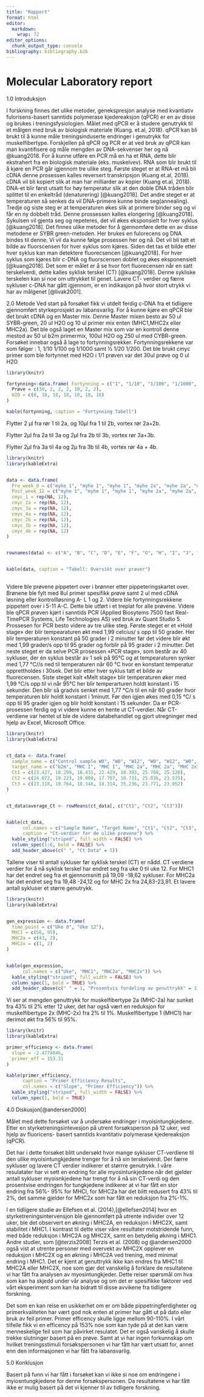 ```yaml
---
title: "Rapport"
format: html
editor: 
  markdown: 
    wrap: 72
editor_options: 
  chunk_output_type: console
bibliography: bibliography.bib
---
```


# Molecular Laboratory report

1.0 Introduksjon

I forskning finnes det ulike metoder, genekspresjon analyse med
kvantiativ fulorisens-basert sanntids polymerase kjedereaksjon (qPCR) er
en av disse og brukes i treningsfysiologien. Målet med qPCR er å studere
genutrykk til et målgen med bruk av biologisk materiale (Kuang. et.al,
2018). qPCR kan bli brukt til å kunne måle treningsinduserte endringer i
genutrykk for muskelfibertype. Forskjellen på qPCR og PCR er at ved bruk
av qPCR kan man kvantifisere og måle mengden av DNA-sekvenser her og nå
@kuang2018. For å kunne utføre en PCR må en ha et RNA, dette blir
ekstrahert fra en biologisk materiale (eks. muskelvev). RNA som blir
brukt til å kjøre en PCR går igjennom tre ulike steg. Første steget er
at RNA-et må bli cDNA denne prosessen kalles reversert transkripsjon
(Kuang et.al, 2018). cDNA vil bli kopiert slik at man har milliarder av
kopier (Kuang et.al, 2018). DNA-et blir først utsatt for høy temperatur
slik at den doble DNA tråden blir splittet til en enkeltråd
(denaturering) [@kuang2018]. Det andre steget er at temperaturen så
senkes da vil DNA-primere kunne binde seg(annealing). Tredje og siste
steg er at temperaturen økes slik at primere binder seg og vi får en ny
dobbelt tråd. Denne prossessen kalles elongering [@kuang2018]. Sykulsen
vil gjenta seg og repeteres, det vil økes eksponsielt for hver syklus
[@kuang2018]. Det finnes ulike metoder for å gjennomføre dette en av
disse metodene er SYBR green-metoden. Her brukes en fulorecens og DNA
bindes til denne. Vi vil da kunne følge prosessen her og nå. Det vil bli
tatt et bilde av fluorscensen for hver syklus som kjøres. Siden det tas
et bilde etter hver syklus kan man detektere fluorecsencen [@kuang2018].
For hver syklus som kjøres blir c-DNA og fluorscensen doblet og økes
eksponensielt [@kuang2018]. Det som er målet er å se hvor fort
fluorecensen når en satt terskelverdi, dette kalles syklisk terskel (CT)
[@kuang2018]. Denne sykliske terskelen kan si noe om uttrykket til
genet. Lavere CT- verdier og færre sykluser c-DNA har gått igjennom, er
en indikasjon på hvor stort utrykk vi har av målgenet [@livak2001].

2.0 Metode Ved start på forsøket fikk vi utdelt ferdig c-DNA fra et
tidligere gjennomført styrkeprosjekt av labansvarlig. For å kunne kjøre
en qPCR ble det brukt cDNA og en Master mix. Denne Master mixen besto av
50 ul SYBR-green, 20 ul H2O og 10 ul primer mix enten (MHC1,MHC2x eller
MHC2a). Det ble også laget en Master mix som var en kontroll denne
mestod av 50 ul b2m primermix, 100ul H2O og 250 ul med CYBR-green.
Forsøket innebar også å lage to fortynningsrekker. Fortynningsrekkene
var som følger : 1, 1/10 1/100 og 1/1000 samt ½ 1/20 1/200. Det ble
brukt cmyc primer som ble fortynnet med H2O i 1/1 prøven var det 30ul
prøve og 0 ul H2O

```r
library(knitr)

fortynning<-data.frame( Fortynning = c("1", "1/10", "1/100", "1/1000", "½", "1/20", "1/200"),
  Prøve = c(30, 2, 2, 2, 10, 2, 2),
  H2O = c(0, 18, 18, 18, 10, 18, 18)
)

kable(fortynning, caption = "Fortynning Tabell")

```

Flytter 2 µl fra rør 1 til 2a, og 10µl fra 1 til 2b, vortex rør 2a+2b.

Flytter 2µl fra 2a til 3a og 2µl fra 2b til 3b, vortex rør 3a+3b.

Flytter 2µl fra 3a til 4a og 2µ fra 3b til 4b, vortex rør 4a + 4b.

```r
library(knitr)
library(kableExtra)


data <- data.frame(
  Pre_week_0 = c("myhe 1", "myhe 1", "myhe 1", "myhe 2a", "myhe 2a", "myhe 2a", "myhe 2x", "myhe 2x", "myhe 2x", "b2m", "b2m", "b2m"),
  Post_week_12 = c("myhe 1", "myhe 1", "myhe 1", "myhe 2a", "myhe 2a", "myhe 2a", "myhe 2x", "myhe 2x", "myhe 2x", "b2m", "b2m", "b2m"),
  cmyc_1 = rep(NA, 12),
  cmyc_2a = rep(NA, 12),
  cmyc_3a = rep(NA, 12),
  cmyc_4a = rep(NA, 12),
  cmyc_2b = rep(NA, 12),
  cmyc_3b = rep(NA, 12),
  cmyc_4b = rep(NA, 12)
)


rownames(data) <- c("A", "B", "C", "D", "E", "F", "G", "H", "I", "J", "K", "L")


kable(data, caption = "Tabell: Oversikt over prøver") 
  
```

Videre ble prøvene pippetert over i brønner etter pippeteringskartet
over. Brønene ble fylt med 8ul primer spesifikk prøve samt 2 ul med cDNA
løsning eller kontrollløsning A- L 1 og 2. Videre ble fortynningsrekkene
pippetert over i 5-11 A-C. Dette ble utført i et treplat for alle
prøvene. Videre ble qPCR prøven kjørt i sanntids PCR (Applied Biosytems
7500 fast Real-TimePCR Systems, Life Technologies AS) ved bruk av Quant
Studio 5. Prossesen for PCR besto videre av tre ulike steg. Første
steget er et «Hold stage» der blir tempearaturen økt med 1,99 celcius/ s
opp til 50 grader. Her blir temperaturen konstant på 50 grader i 2
minutter før det videre blir økt med 1,99 grader/s opp til 95 grader og
forblir på 95 grader i 2 minutter. Det neste steget er da selve PCR
prosessen «PCR stage», som består av 40 sykluser, der én syklus består
av 1 sek på 95°C og at tempearaturen synker med 1,77 °C//s ned til
temperaturen når 60 °C hvor en konstant temperatur opprettholdes i
30sek. Det blir etter hver syklus tatt et bilde av fluorecensen. Siste
steget kalt «Melt stage» blir temperaturen øker med 1,99 °C/s opp til vi
når 95°C her blir temperarturen holdt konstant i 15 sekunder. Den blir
så gradvis senket med 1,77 °C/s til en når 60 grader hvor temperaturen
blir holdt konstant i 1minutt. Før den igjen økes med 0,15 °C/ s opp til
95 grader igjen og blir holdt konstant i 15 sekunder. Da er
PCR-prosessen ferdig og vi videre kunne en hente ut CT-verdier. Når
CT-verdiene var hentet ut ble de videre databehandlet og gjort
utregninger med hjelp av Excel, Microsoft Office.

```r
library(knitr)
library(kableExtra)


ct_data <- data.frame(
  sample_name = c("Control sample W0", "W0", "W12", "W0", "W12", "W0", "W12"),
  target_name = c("b2m", "MHC I", "MHC I", "MHC 2a", "MHC 2a", "MHC 2x", "MHC 2x"),
  Ct1 = c(23.427, 18.299, 18.431, 22.419, 18.393, 25.708, 25.120),
  Ct2 = c(24.072, 19.223, 19.080, 17.707, 18.731, 25.036, 23.575),
  Ct3 = c(23.318, 19.764, 18.348, 18.314, 35.236, 23.771, 23.052)
)


ct_data$average_Ct <- rowMeans(ct_data[, c("Ct1", "Ct2", "Ct3")])


kable(ct_data, 
      col.names = c("Sample Name", "Target Name", "Ct1", "Ct2", "Ct3", "Average Ct"),
      caption = "Ct-verdier for de ulike prøvene") %>%
  kable_styling("striped", full_width = FALSE) %>%
  column_spec(1:6, bold = FALSE) %>%
  add_header_above(c(" ", "Ct Data" = 5)) 

```

Tallene viser til antall sykluser før syklisk terskel (CT) er nådd. CT
verdiene verdier for å nå syklisk terskel har endret seg fra uke 0 til
uke 12. For MHC1 har det endret seg fra et gjennomsnitt på 19,09 -18,62
sykluser. For MHC2a har det endret seg fra 19,48 -24,12 og for MHC 2x
fra 24,83-23,91. Et lavere antall sykluser et større genutrykk.

```r
library(knitr)
library(kableExtra)


gen_expression <- data.frame(
  time_point = c("Uke 0", "Uke 12"),
  MHC1 = c(56, 95),
  MHC2a = c(43, 2),
  MHC2x = c(1, 2)
)


kable(gen_expression, 
      col.names = c("Uke", "MHC1", "MHC2a", "MHC2x")) %>% 
  kable_styling("striped", full_width = FALSE) %>% 
  column_spec(1, bold = TRUE) %>%  
  add_header_above(c(" " = 1, "Prosentvis fordeling av genuttrykk" = 3))  

```

Vi ser at mengden genuttrykk for muskelfibertype 2a (MHC-2a) har sunket
fra 43% til 2% etter 12 uker, det har også vært en reduksjon for
muskelfibertype 2x (MHC-2x) fra 2% til 1%. Muskelfibertype 1 (MHC1) har
derimot økt fra 56% til 95%.

```r
library(knitr)
library(kableExtra)

primer_efficiency <- data.frame(
  slope = -2.4774046,
  primer_eff = 153.31
)

kable(primer_efficiency, 
      caption = "Primer Efficiency Results", 
      col.names = c("Slope", "Primer Efficiency")) %>%
  kable_styling("striped", full_width = FALSE) %>%
  column_spec(1, bold = TRUE) 
```

4.0 Diskusjon[@andersen2000]

Målet med dette forsøket var å undersøke endringer i myoisintungkjedene.
Etter en styrketreningsintevesjon på utrent forsøksperson på 12 uker,
ved hjelp av fluoricens- basert sanntids kvantitativ polymerase
kjedereaksjon (qPCR).

Det har i dette forsøket blitt undersøkt hvor mange sykluser CT-verdiene
til den ulike myoisintungkjedene trenger for å nå sin terskelverdi. Der
færre sykluser og lavere CT verdier indikerer et størrre genutrykk. I
våre resulatater har vi sett en endring for alle myosintunkjedene når
det gjelder antall sykluser myoisnkjedene har trengt for å nå sin
CT-verdi og den prosentvise endringen for tungkjedene indikerer at vi
har fått en stor endring fra 56%- 95% for MHCI, for MHC2a har det blitt
redusert fra 43% til 2%, det samme gjelder for MHC2x som har fått en
reduksjon fra 2%-1%.

I en tidligere studie av Ellefsen et al. (2014),[@ellefsen2014] hvor en
styrketreningsintervensjon ble gjennomført på utrente individer over 12
uker, ble det observert en økning i MHC2A, en reduksjon i MHC2X, samt
stabilitet i MHC1. I kontrast til dette viser våre resultater
motstridende funn, med både reduksjon i MHC2A og MHC2X, samt en
betydelig økning i MHC1. Andre studier, som [@terzis2008] Terzis et al.
(2008) og @andersen2000 også vist at utrente personer med overvekt av
MHC2X opplever en reduksjon i MHC2X og en økning i MHC2A ved trening,
med minimal endring i MHC1. Det er kjent at genuttrykk ikke kan endres
fra MHC1 til MHC2A eller MHC2X, noe som gjør det vanskelig å forklare de
resultatene vi har fått fra analysen av myosintungkjeder. Dette reiser
spørsmål om hva som kan ha skjedd under vår analyse og om det er
spesifikke faktorer ved vårt eksperiment som kan ha bidratt til disse
avvikene fra tidligere forskning.

Det som en kan reise en usikkerhet om er om både pippetringferdigheter
og primerkvaliteten har vært god nok enten at primer har gått ut på dato
eller bruk av feil primer. Primer efficency skulle ligge mellom 90-110%.
I vårt tilfelle fikk vi en efficency på 153% noe som kan tyde på at det
kan være menneskelige feil som har påvirket resulatet. Det er også
vanskelig å skulle trekke slutninger basert på en prøve. Samt at vi har
ingen forkunnskap om hvilket treningsstimuli forsøkspersonen vi har fått
har vært utsatt for, annet enn den informasjonen vi har fått fra
labansvarlig.

5.0 Konklusjon

Basert på funn vi har fått i forsøket kan vi ikke si noe om endringene i
myiosntungkjedene for denne forsøkspersonen. Da resultatene vi har fått
ikke er mulig basert på det vi kjenner til av tidligere forskning.

